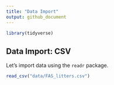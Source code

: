 ```yaml
---
title: "Data Import"
output: github_document
---
```

```r
library(tidyverse)
```
## Data Import: CSV

Let's import data using the `readr` package. 

```r
read_csv("data/FAS_litters.csv")
```
